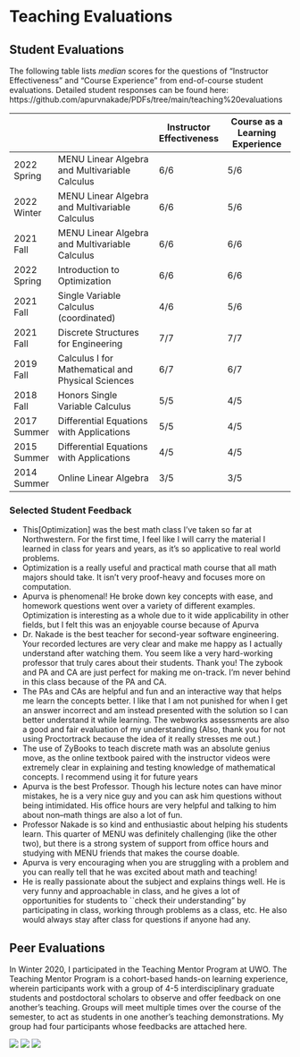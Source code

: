 # Teaching Evaluations

## Student Evaluations

The following table lists *median* scores for the questions of "Instructor Effectiveness" and "Course Experience" from end-of-course student evaluations. Detailed student responses can be found here: https://github.com/apurvnakade/PDFs/tree/main/teaching%20evaluations

|             |                                                    | Instructor Effectiveness | Course as a Learning Experience |
| ----------- | -------------------------------------------------- | ----------------------- | ------------------------------- |
| 2022 Spring | MENU Linear Algebra and Multivariable Calculus     | 6/6                     | 5/6                             |
| 2022 Winter | MENU Linear Algebra and Multivariable Calculus     | 6/6                     | 5/6                             |
| 2021 Fall   | MENU Linear Algebra and Multivariable Calculus     | 6/6                     | 6/6                             |
| 2022 Spring | Introduction to Optimization                       | 6/6                     | 6/6                             |
| 2021 Fall   | Single Variable Calculus (coordinated)             | 4/6                     | 5/6                             |
| 2021 Fall   | Discrete Structures for Engineering                | 7/7                     | 7/7                             |
| 2019 Fall   | Calculus I for Mathematical and Physical Sciences  | 6/7                     | 6/7                             |
| 2018 Fall   | Honors Single Variable Calculus                    | 5/5                     | 4/5                             |
| 2017 Summer | Differential Equations with Applications           | 5/5                     | 4/5                             |
| 2015 Summer | Differential Equations with Applications           | 4/5                     | 4/5                             |
| 2014 Summer | Online Linear Algebra                              | 3/5                     | 3/5                             |

### Selected Student Feedback

- This[Optimization] was the best math class I've taken so far at Northwestern. For the first time, I feel like I will carry the material I learned in class
for years and years, as it's so applicative to real world problems. 
- Optimization is a really useful and practical math course that all math majors should take. It isn't very proof-heavy and focuses
more on computation.    
- Apurva is phenomenal! He broke down key concepts with ease, and homework questions went over a variety of different examples.
Optimization is interesting as a whole due to it wide applicability in other fields, but I felt this was an enjoyable course because of
Apurva
- Dr. Nakade is the best teacher for second-year software engineering. Your recorded lectures are very clear and make me happy as I
actually understand after watching them. You seem like a very hard-working professor that truly cares about their students. Thank you!
The zybook and PA and CA are just perfect for making me on-track. I'm never behind in this class because of the PA and CA.
- The PAs and CAs are helpful and
fun and an interactive way that helps me learn the concepts better. I like that I am not punished for when I get an answer incorrect and
am instead presented with the solution so I can better understand it while learning. The webworks assessments are also a good and
fair evaluation of my understanding 
(Also, thank you for not using Proctortrack because the idea of it really stresses me out.)
- The use of ZyBooks to teach discrete math was an absolute genius move, as the online textbook paired with the instructor videos were
extremely clear in explaining and testing knowledge of mathematical concepts. I recommend using it for future years
- Apurva is the best Professor. Though his lecture notes can have minor mistakes, he is a very nice guy and you can ask him
questions without being intimidated. His office hours are very helpful and talking to him about non–math things are also a lot of fun.
- Professor Nakade is so kind and enthusiastic about helping his students learn. This quarter of MENU was definitely challenging
(like the other two), but there is a strong system of support from office hours and studying with MENU friends that makes the course
doable. 
- Apurva is very encouraging when you are struggling with a problem and you can really tell that he was excited about math and
teaching!        
- He is really passionate about the subject and explains things well. He is very funny and approachable in class, and he gives a lot of
opportunities for students to ``check their understanding" by participating in class, working through problems as a class, etc. He
also would always stay after class for questions if anyone had any.

## Peer Evaluations
  In Winter 2020, I participated in the Teaching Mentor Program at UWO.
  The Teaching Mentor Program is a cohort-based hands-on learning experience, wherein participants
  work with a group of 4-5 interdisciplinary graduate students and postdoctoral scholars to observe
  and offer feedback on one another's teaching. Groups will meet multiple times over the course of
  the semester, to act as students in one another’s teaching demonstrations. My group had four
  participants whose feedbacks are attached here.

  ![](images/2020 UWO CTL Teaching Mentor Program_page-0001.jpg)
  ![](images/2020 UWO CTL Teaching Mentor Program_page-0002.jpg)
  ![](images/2020 UWO CTL Teaching Mentor Program_page-0003.jpg)
